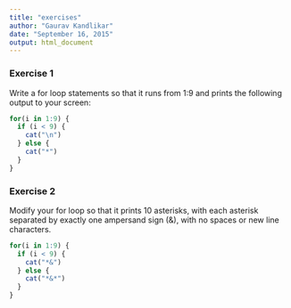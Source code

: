 ```yaml
---
title: "exercises"
author: "Gaurav Kandlikar"
date: "September 16, 2015"
output: html_document
---
```


### Exercise 1
Write a for loop statements so that it runs from 1:9 and prints the following output to your screen:
```r
for(i in 1:9) {
  if (i < 9) {
    cat("\n")
  } else {
    cat("*")
  }
}
```


### Exercise 2
Modify your for loop so that it prints 10 asterisks, with each asterisk separated by exactly one ampersand sign (&), with no spaces or new line characters.

```r
for(i in 1:9) {
  if (i < 9) {
    cat("*&")
  } else {
    cat("*&*")
  }
}

```